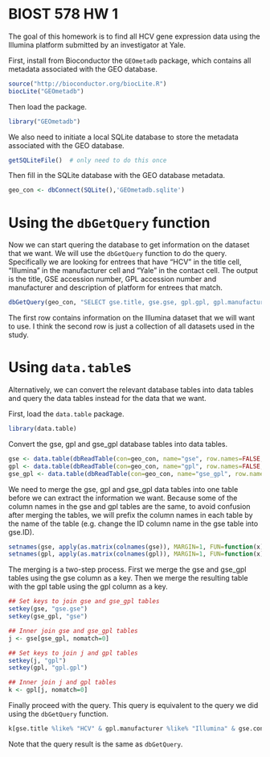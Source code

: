 BIOST 578 HW 1  
========================================================


The goal of this homework is to find all HCV gene expression data using the Illumina platform submitted by an investigator at Yale.

First, install from Bioconductor the `GEOmetadb` package, which contains all metadata associated with the GEO database.  

```r
source("http://bioconductor.org/biocLite.R")
biocLite("GEOmetadb")
```

Then load the package. 

```r
library("GEOmetadb")
```

We also need to initiate a local SQLite database to store the metadata associated with the GEO database.

```r
getSQLiteFile()  # only need to do this once 
```

Then fill in the SQLite database with the GEO database metadata. 

```r
geo_con <- dbConnect(SQLite(),'GEOmetadb.sqlite')
```

# Using the `dbGetQuery` function

Now we can start quering the database to get information on the dataset that we want. We will use the `dbGetQuery` function to do the query. Specifically we are looking for entrees that have "HCV" in the title cell, "Illumina" in the manufacturer cell and "Yale" in the contact cell. The output is the title, GSE accession number, GPL accession number and manufacturer and description of platform for entrees that match. 

```r
dbGetQuery(geo_con, "SELECT gse.title, gse.gse, gpl.gpl, gpl.manufacturer, gpl.description FROM (gse JOIN gse_gpl ON gse.gse=gse_gpl.gse) j JOIN gpl ON j.gpl=gpl.gpl WHERE gse.title LIKE '%HCV%' AND gpl.manufacturer LIKE '%Illumina%' AND gse.contact LIKE '%Yale%';")
```

The first row contains information on the Illumina dataset that we will want to use. I think the second row is just a collection of all datasets used in the study. 

# Using `data.table`s

Alternatively, we can convert the relevant database tables into data tables and query the data tables instead for the data that we want.

First, load the `data.table` package. 

```r
library(data.table)
```

Convert the gse, gpl and gse_gpl database tables into data tables.

```r
gse <- data.table(dbReadTable(con=geo_con, name="gse", row.names=FALSE, header=TRUE, sep="\t"))
gpl <- data.table(dbReadTable(con=geo_con, name="gpl", row.names=FALSE, header=TRUE, sep="\t"))
gse_gpl <- data.table(dbReadTable(con=geo_con, name="gse_gpl", row.names=FALSE, header=TRUE, sep="\t"))
```

We need to merge the gse, gpl and gse_gpl data tables into one table before we can extract the information we want. Because some of the column names in the gse and gpl tables are the same, to avoid confusion after merging the tables, we will prefix the column names in each table by the name of the table (e.g. change the ID column name in the gse table into gse.ID).

```r
setnames(gse, apply(as.matrix(colnames(gse)), MARGIN=1, FUN=function(x) {paste0("gse.", x)}))
setnames(gpl, apply(as.matrix(colnames(gpl)), MARGIN=1, FUN=function(x) {paste0("gpl.", x)}))
```

The merging is a two-step process. First we merge the gse and gse_gpl tables using the gse column as a key. Then we merge the resulting table with the gpl table using the gpl column as a key.

```r
## Set keys to join gse and gse_gpl tables
setkey(gse, "gse.gse")
setkey(gse_gpl, "gse")

## Inner join gse and gse_gpl tables
j <- gse[gse_gpl, nomatch=0]

## Set keys to join j and gpl tables
setkey(j, "gpl")
setkey(gpl, "gpl.gpl")

## Inner join j and gpl tables
k <- gpl[j, nomatch=0]
```

Finally proceed with the query. This query is equivalent to the query we did using the `dbGetQuery` function.

```r
k[gse.title %like% "HCV" & gpl.manufacturer %like% "Illumina" & gse.contact %like% "Yale", list(gse.title, gse.gse, gpl.gpl, gpl.manufacturer, gpl.description)]
```

Note that the query result is the same as `dbGetQuery`.